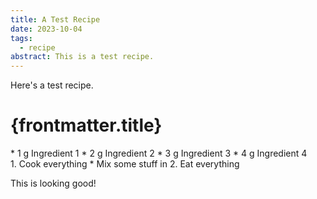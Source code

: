 ```yaml
---
title: A Test Recipe
date: 2023-10-04
tags:
  - recipe
abstract: This is a test recipe.
---
```


Here's a test recipe.

# {frontmatter.title}

<RecipeCard>
  <Section heading="Ingredients">
    * 1 g Ingredient 1
    * 2 g Ingredient 2
    <Subsection heading="Stabilizers">
      * 3 g Ingredient 3
      * 4 g Ingredient 4
    </Subsection>
  </Section>
  <Section heading="Directions">
    1. Cook everything
    <Subsection heading="Mix-ins">
    * Mix some stuff in
    </Subsection>
    2. Eat everything
  </Section>
</RecipeCard>

This is looking good!
